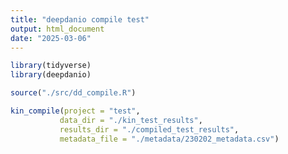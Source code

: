 ```yaml
---
title: "deepdanio compile test"
output: html_document
date: "2025-03-06"
---
```




```r
library(tidyverse)
library(deepdanio)

source("./src/dd_compile.R")

kin_compile(project = "test", 
           data_dir = "./kin_test_results", 
           results_dir = "./compiled_test_results", 
           metadata_file = "./metadata/230202_metadata.csv")
```
